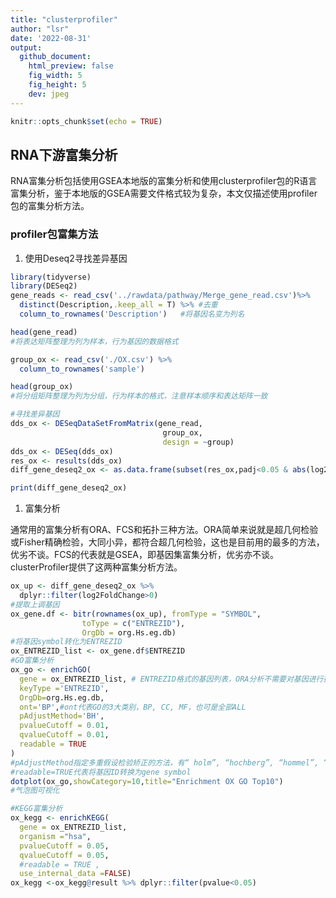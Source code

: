 ```yaml
---
title: "clusterprofiler"
author: "lsr"
date: '2022-08-31'
output: 
  github_document:
    html_preview: false
    fig_width: 5
    fig_height: 5
    dev: jpeg
---
```


```r
knitr::opts_chunk$set(echo = TRUE)
```

## RNA下游富集分析

RNA富集分析包括使用GSEA本地版的富集分析和使用clusterprofiler包的R语言富集分析，鉴于本地版的GSEA需要文件格式较为复杂，本文仅描述使用profiler包的富集分析方法。

### profiler包富集方法

1.  使用Deseq2寻找差异基因

```r
library(tidyverse)
library(DESeq2)
gene_reads <- read_csv('../rawdata/pathway/Merge_gene_read.csv')%>% 
  distinct(Description,.keep_all = T) %>% #去重
  column_to_rownames('Description')   #将基因名变为列名

```

```r
head(gene_read)
#将表达矩阵整理为列为样本，行为基因的数据格式
```

```r
group_ox <- read_csv('./OX.csv') %>% 
  column_to_rownames('sample')
```

```r
head(group_ox)
#将分组矩阵整理为列为分组，行为样本的格式，注意样本顺序和表达矩阵一致
```

```r
#寻找差异基因
dds_ox <- DESeqDataSetFromMatrix(gene_read,
                                  group_ox,
                                  design = ~group)
dds_ox <- DESeq(dds_ox)
res_ox <- results(dds_ox)
diff_gene_deseq2_ox <- as.data.frame(subset(res_ox,padj<0.05 & abs(log2FoldChange)>=1))
```

```r
print(diff_gene_deseq2_ox)
```

1.  富集分析

通常用的富集分析有ORA、FCS和拓扑三种方法。ORA简单来说就是超几何检验或Fisher精确检验，大同小异，都符合超几何检验，这也是目前用的最多的方法，优劣不谈。FCS的代表就是GSEA，即基因集富集分析，优劣亦不谈。clusterProfiler提供了这两种富集分析方法。

```r
ox_up <- diff_gene_deseq2_ox %>% 
  dplyr::filter(log2FoldChange>0)
#提取上调基因
ox_gene.df <- bitr(rownames(ox_up), fromType = "SYMBOL",
                toType = c("ENTREZID"),
                OrgDb = org.Hs.eg.db)
#将基因symbol转化为ENTREZID
ox_ENTREZID_list <- ox_gene.df$ENTREZID
#GO富集分析
ox_go <- enrichGO(
  gene = ox_ENTREZID_list, # ENTREZID格式的基因列表，ORA分析不需要对基因进行排序
  keyType ='ENTREZID',
  OrgDb=org.Hs.eg.db,
  ont='BP',#ont代表GO的3大类别，BP, CC, MF，也可是全部ALL
  pAdjustMethod='BH',
  pvalueCutoff = 0.01,
  qvalueCutoff = 0.01,
  readable = TRUE
)
#pAdjustMethod指定多重假设检验矫正的方法，有“ holm”, “hochberg”, “hommel”, “bonferroni”, “BH”, “BY”, “fdr”, “none”中的一种
#readable=TRUE代表将基因ID转换为gene symbol
dotplot(ox_go,showCategory=10,title="Enrichment OX GO Top10")
#气泡图可视化
```

```r
#KEGG富集分析
ox_kegg <- enrichKEGG(
  gene = ox_ENTREZID_list,
  organism ="hsa",
  pvalueCutoff = 0.05,
  qvalueCutoff = 0.05,
  #readable = TRUE ,
  use_internal_data =FALSE)
ox_kegg <-ox_kegg@result %>% dplyr::filter(pvalue<0.05)
```
